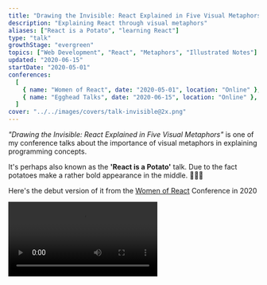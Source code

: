 ```yaml
---
title: "Drawing the Invisible: React Explained in Five Visual Metaphors"
description: "Explaining React through visual metaphors"
aliases: ["React is a Potato", "learning React"]
type: "talk"
growthStage: "evergreen"
topics: ["Web Development", "React", "Metaphors", "Illustrated Notes"]
updated: "2020-06-15"
startDate: "2020-05-01"
conferences:
  [
    { name: "Women of React", date: "2020-05-01", location: "Online" },
    { name: "Egghead Talks", date: "2020-06-15", location: "Online" },
  ]
cover: "../../images/covers/talk-invisible@2x.png"
---
```



_"Drawing the Invisible: React Explained in Five Visual Metaphors"_ is one of my conference talks about the importance of visual metaphors in explaining programming concepts.

It's perhaps also known as the **'React is a Potato'** talk. Due to the fact potatoes make a rather bold appearance in the middle. <span>🥔</span><span>🥔</span><span>🥔</span>

Here's the debut version of it from the [Women of React](https://womenofreact.com/) Conference in <YearsAgo>2020</YearsAgo>

<Video src="https://www.youtube.com/embed/MQGe9zxlRdk" />

<Spacer size="small" />

I've since recorded an expanded version you can [watch on egghead](https://egghead.io/talks/javascript-drawing-the-invisible-react-explained-in-five-visual-metaphors/). I've also expanded many of these ideas in my newer talk [[A Picture Worth a Thousand Programmes]]

<Center>

## The Slides

</Center>

<RemoteImage
	width="900px"
	alt=""
	src="https://res.cloudinary.com/dg3gyk0gu/image/upload/c_scale,w_960/v1593532709/maggieappleton.com/notes/react-potato-slides/react-metaphors01.png"
/>

<RemoteImage
	width="900px"
	src="https://res.cloudinary.com/dg3gyk0gu/image/upload/c_scale,w_960/v1593532728/maggieappleton.com/notes/react-potato-slides/react-metaphors12.png"
/>

<RemoteImage
	width="900px"
	src="https://res.cloudinary.com/dg3gyk0gu/image/upload/c_scale,w_960/v1593532757/maggieappleton.com/notes/react-potato-slides/react-metaphors18.png"
/>

<RemoteImage
	width="900px"
	src="https://res.cloudinary.com/dg3gyk0gu/image/upload/c_scale,w_960/v1593532760/maggieappleton.com/notes/react-potato-slides/react-metaphors19.png"
/>

<RemoteImage
	width="900px"
	src="https://res.cloudinary.com/dg3gyk0gu/image/upload/c_scale,w_960/v1593532792/maggieappleton.com/notes/react-potato-slides/react-metaphors26.png"
/>

<RemoteImage
	width="900px"
	src="https://res.cloudinary.com/dg3gyk0gu/image/upload/c_scale,w_960/v1593532801/maggieappleton.com/notes/react-potato-slides/react-metaphors29.png"
/>

<RemoteImage
	width="900px"
	src="https://res.cloudinary.com/dg3gyk0gu/image/upload/c_scale,w_960/v1593532815/maggieappleton.com/notes/react-potato-slides/react-metaphors34.png"
/>

<RemoteImage
	width="900px"
	src="https://res.cloudinary.com/dg3gyk0gu/image/upload/c_scale,w_960/v1593532817/maggieappleton.com/notes/react-potato-slides/react-metaphors35.png"
/>

<RemoteImage
	width="900px"
	src="https://res.cloudinary.com/dg3gyk0gu/image/upload/c_scale,w_960/v1593537413/maggieappleton.com/notes/react-potato-slides/react-metaphors42.png"
/>

<RemoteImage
	width="900px"
	src="https://res.cloudinary.com/dg3gyk0gu/image/upload/c_scale,w_960/v1593537417/maggieappleton.com/notes/react-potato-slides/react-metaphors43.png"
/>

<RemoteImage
	width="900px"
	src="https://res.cloudinary.com/dg3gyk0gu/image/upload/c_scale,w_960/v1593537425/maggieappleton.com/notes/react-potato-slides/react-metaphors47.png"
/>

<RemoteImage
	width="900px"
	src="https://res.cloudinary.com/dg3gyk0gu/image/upload/c_scale,w_960/v1593537443/maggieappleton.com/notes/react-potato-slides/react-metaphors54.png"
/>

<RemoteImage
	width="900px"
	src="https://res.cloudinary.com/dg3gyk0gu/image/upload/c_scale,w_960/v1593537448/maggieappleton.com/notes/react-potato-slides/react-metaphors58.png"
/>

<RemoteImage
	width="900px"
	src="https://res.cloudinary.com/dg3gyk0gu/image/upload/c_scale,w_960/v1593537452/maggieappleton.com/notes/react-potato-slides/react-metaphors57.png"
/>

<RemoteImage
	width="900px"
	src="https://res.cloudinary.com/dg3gyk0gu/image/upload/c_scale,w_960/v1593537463/maggieappleton.com/notes/react-potato-slides/react-metaphors62.png"
/>

<RemoteImage
	width="900px"
	src="https://res.cloudinary.com/dg3gyk0gu/image/upload/c_scale,w_960/v1593537471/maggieappleton.com/notes/react-potato-slides/react-metaphors69.png"
/>

<RemoteImage
	width="900px"
	src="https://res.cloudinary.com/dg3gyk0gu/image/upload/c_scale,w_960/v1593537485/maggieappleton.com/notes/react-potato-slides/react-metaphors71.png"
/>

<RemoteImage
	width="900px"
	src="https://res.cloudinary.com/dg3gyk0gu/image/upload/c_scale,w_960/v1593537481/maggieappleton.com/notes/react-potato-slides/react-metaphors73.png"
/>

<RemoteImage
	width="900px"
	src="https://res.cloudinary.com/dg3gyk0gu/image/upload/c_scale,w_960/v1593537479/maggieappleton.com/notes/react-potato-slides/react-metaphors75.png"
/>

<RemoteImage
	width="900px"
	src="https://res.cloudinary.com/dg3gyk0gu/image/upload/c_scale,w_960/v1593537490/maggieappleton.com/notes/react-potato-slides/react-metaphors77.png"
/>

<RemoteImage
	width="900px"
	src="https://res.cloudinary.com/dg3gyk0gu/image/upload/c_scale,w_960/v1593537499/maggieappleton.com/notes/react-potato-slides/react-metaphors79.png"
/>

<RemoteImage
	width="900px"
	src="https://res.cloudinary.com/dg3gyk0gu/image/upload/c_scale,w_960/v1593537502/maggieappleton.com/notes/react-potato-slides/react-metaphors80.png"
/>
